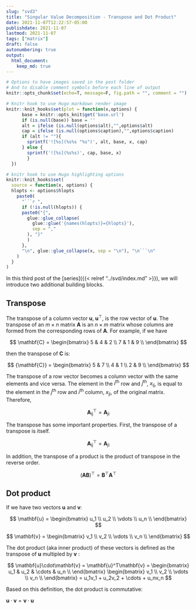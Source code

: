 ```yaml
---
slug: "svd3"
title: "Singular Value Decomposition - Transpose and Dot Product"
date: 2021-11-07T12:22:57-05:00 
publishdate: 2021-11-07
lastmod: 2021-11-07
tags: ["matrix"]
draft: false
autonumbering: true
output:
  html_document:
    keep_md: true
---
```


```r
# Options to have images saved in the post folder
# And to disable comment symbols before each line of output
knitr::opts_chunk$set(echo=T, message=F, fig.path = "", comment = "")

# Knitr hook to use Hugo markdown render image
knitr::knit_hooks$set(plot = function(x,options) {
      base = knitr::opts_knit$get('base.url')
      if (is.null(base)) base = ''
      alt = ifelse (is.null(options$alt),"",options$alt)
      cap = ifelse (is.null(options$caption),"",options$caption)
      if (alt != ""){
        sprintf('![%s](%s%s "%s")', alt, base, x, cap)
      } else {
        sprintf('![%s](%s%s)', cap, base, x)  
        }
  })

# knitr hook to use Hugo highlighting options
knitr::knit_hooks$set(
  source = function(x, options) {
  hlopts <- options$hlopts
    paste0(
      "```r ",
      if (!is.null(hlopts)) {
      paste0("{",
        glue::glue_collapse(
          glue::glue('{names(hlopts)}={hlopts}'),
          sep = ","
        ), "}"
        )
      },
      "\n", glue::glue_collapse(x, sep = "\n"), "\n```\n"
    )
  }
)
```

In this third post of the [series]({{< relref "../svd/index.md" >}}),
we will introduce two additional building blocks.

## Transpose

The transpose of a column vector $\mathbf{u}$, $\mathbf{u}^\top$, 
is the row vector of $\mathbf{u}$. 
The transpose of an $m \times n$ matrix $\mathbf{A}$ is an $n \times m$ matrix 
whose columns are formed from the corresponding rows of $\mathbf{A}$. 
For example, if we have 

$$
\mathbf{C} = 
\begin{bmatrix}
  5 & 4 & 2 \\
  7 & 1 & 9 \\
\end{bmatrix}
$$ 

then the transpose of $\mathbf{C}$ is:

$$
{\mathbf{C}} = 
\begin{bmatrix}
  5 & 7 \\
  4 & 1 \\
  2 & 9 \\
\end{bmatrix}
$$ 

The transpose of a row vector becomes a column vector with the same elements 
and vice versa. 
The element in the $i^\text{th}$ row and $j^\text{th}$, $x_\text{ij}$, is equal
to the element in the $j^\text{th}$ row and $i^\text{th}$ column, $x_\text{ji}$, 
of the original matrix. Therefore, 

$$
\mathbf{A}^\top_\text{ij} = \mathbf{A}_\text{ji}
$$ 

The transpose has some important properties. 
First, the transpose of a transpose is itself.

$$
\mathbf{A}^\top_\text{ij} = \mathbf{A}_\text{ji}
$$ 

In addition, the transpose of a product is the product of transpose in the reverse order.

$$
(\mathbf{A}\mathbf{B})^\top = \mathbf{B}^\top\mathbf{A}^\top
$$

## Dot product

If we have two vectors $\mathbf{u}$ and $\mathbf{v}$:

$$
\mathbf{u} = 
\begin{bmatrix}
  u_1 \\
  u_2 \\
  \vdots \\
  u_n \\
\end{bmatrix}
$$ 

$$ 
\mathbf{v} = 
\begin{bmatrix}
  v_1 \\
  v_2 \\
  \vdots \\
  v_n \\
\end{bmatrix}
$$ 

The dot product (aka inner product) of these vectors is defined as the transpose 
of $\mathbf{u}$ multipled by $\mathbf{v}$ :

$$
\mathbf{u}\cdot\mathbf{v} = \mathbf{u}^T\mathbf{v} = 
\begin{bmatrix}
  u_1 & u_2 & \cdots & u_n \\
\end{bmatrix}
\begin{bmatrix}
  v_1 \\
  v_2 \\
  \vdots \\
  v_n \\
\end{bmatrix} = 
u_1v_1 + u_2v_2 + \cdots + u_nv_n
$$ 

Based on this definition, the dot product is commutative: 

$\mathbf{u}\cdot\mathbf{v} = \mathbf{v}\cdot\mathbf{u}$

